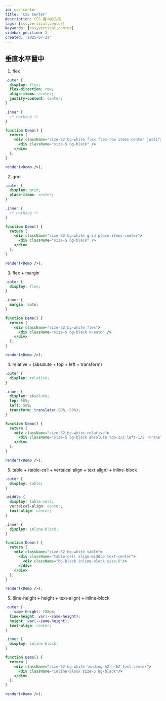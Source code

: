 ```yaml
---
id: css-center
title: 'CSS Center'
description: CSS 置中的方法
tags: [css,vertical,center]
keywords: [css,vertical,center]
sidebar_position: 2
created: '2025-07-23'
---
```



## 垂直水平置中

1. flex

```css
.outer {
  display: flex;
  flex-direction: row;
  align-items: center;
  justify-content: center;
}

.inner {
  /* nothing */
}
```


```jsx live noInline 
function Demo() {
  return (
    <div className="size-52 bg-white flex flex-row items-center justify-center">
      <div className="size-5 bg-black" />
    </div>
  );
}

render(<Demo />);
```

2. grid

```css
.outer {
  display: grid;
  place-items: center;
}

.inner {
  /* nothing */
}
```

```jsx live noInline 
function Demo() {
  return (
    <div className="size-52 bg-white grid place-items-center">
      <div className="size-5 bg-black" />
    </div>
  );
}

render(<Demo />);
```

3. flex + margin


```css
.outer {
  display: flex;
}

.inner {
  margin: auto;
}
```

```jsx live noInline 
function Demo() {
  return (
    <div className="size-52 bg-white flex">
      <div className="size-5 bg-black m-auto" />
    </div>
  );
}

render(<Demo />);
```

4. relative + (absolute + top + left + transform) 


```css
.outer {
  display: relative;
}

.inner {
  display: absolute;
  top: 50%;
  left: 50%;
  transform: translate(-50%,-50%);
}
```

```jsx live noInline 
function Demo() {
  return (
    <div className="size-52 bg-white relative">
      <div className="size-5 bg-black absolute top-1/2 left-1/2 -translate-1/2" />
    </div>
  );
}

render(<Demo />);
```

5. table + (table-cell + vertaical align + text align) + inline-block

```css
.outer {
  display: table;
}

.middle {
  display: table-cell;
  vertaical-align: center;
  text-align: center;
}

.inner {
  display: inline-block;
}
```

```jsx live noInline 
function Demo() {
  return (
    <div className="size-52 bg-white table">
      <div className="table-cell align-middle text-center">
        <div className="bg-black inline-block size-5"/>
      </div>
    </div>
  );
}

render(<Demo />);
```

5. (line-height + height + text-align) + inline-block

```css
.outer {
  --same-height: 208px;
  line-height: var(--same-height);
  height: var(--same-height);
  text-align: center;
}

.inner {
  display: inline-block;
}
```

```jsx live noInline 
function Demo() {
  return (
    <div className="size-52 bg-white leading-52 h-52 text-center">
      <div className="inline-block size-5 bg-black"/>
    </div>
  );
}

render(<Demo />);
```